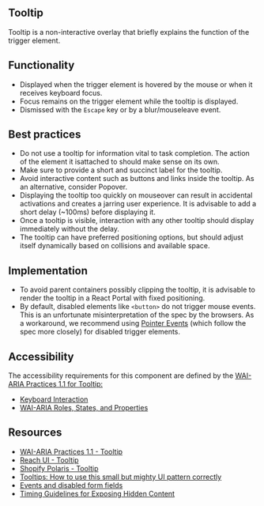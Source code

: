 <article>

# Tooltip

Tooltip is a non-interactive overlay that briefly explains the function of the trigger element.

<Icon icon="tooltip" />

</article>

<article>

## Functionality

- Displayed when the trigger element is hovered by the mouse or when it receives keyboard focus.
- Focus remains on the trigger element while the tooltip is displayed.
- Dismissed with the `Escape` key or by a blur/mouseleave event.


</article>

<article>

## Best practices

- Do not use a tooltip for information vital to task completion. The action of the element it isattached to should make sense on its own.
- Make sure to provide a short and succinct label for the tooltip.
- Avoid interactive content such as buttons and links inside the tooltip. As an alternative, consider Popover.
- Displaying the tooltip too quickly on mouseover can result in accidental activations and creates a jarring user experience.
It is advisable to add a short delay (~100ms) before displaying it.
- Once a tooltip is visible, interaction with any other tooltip should display immediately without the delay.
- The tooltip can have preferred positioning options, but should adjust itself dynamically based on collisions and available space.


</article>

<article>

## Implementation

- To avoid parent containers possibly clipping the tooltip, it is advisable to render the tooltip in a React Portal with fixed positioning.
- By default, disabled elements like `<button>` do not trigger mouse events. This is an unfortunate misinterpretation of the spec by the browsers.
As a workaround, we recommend using [Pointer Events](https://developer.mozilla.org/en-US/docs/Web/API/Pointer_events) (which follow the spec more closely)
for disabled trigger elements.


</article>

<article>

## Accessibility

The accessibility requirements for this component are defined by the [WAI-ARIA Practices 1.1 for Tooltip:](https://www.w3.org/TR/wai-aria-practices-1.1/#tooltip)

- [Keyboard Interaction](https://www.w3.org/TR/wai-aria-practices-1.1/#keyboard-interaction-21)
- [WAI-ARIA Roles, States, and Properties](https://www.w3.org/TR/wai-aria-practices-1.1/#wai-aria-roles-states-and-properties-22)

</article>

<article>

## Resources

- [WAI-ARIA Practices 1.1 - Tooltip](https://www.w3.org/TR/wai-aria-practices-1.1/#tooltip)
- [Reach UI - Tooltip](https://reach.tech/tooltip/)
- [Shopify Polaris - Tooltip](https://polaris.shopify.com/components/overlays/tooltip)
- [Tooltips: How to use this small but mighty UI pattern correctly](https://www.appcues.com/blog/tooltips)
- [Events and disabled form fields](https://jakearchibald.com/2017/events-and-disabled-form-fields/)
- [Timing Guidelines for Exposing Hidden Content](https://www.nngroup.com/articles/timing-exposing-content/)

</article>

